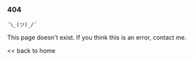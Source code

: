 <Head title="404" />

### 404

`¯\_(ツ)_/¯`

This page doesn't exist. If you think this is an error, <Link to="/contact">contact me</Link>. 

<span><Link to='/'>&lt;&lt; back to home</Link></span>